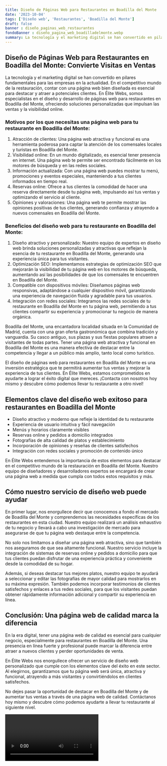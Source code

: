 ```yaml
---
title: Diseño de Páginas Web para Restaurantes en Boadilla del Monte
date: '2023-10-04'
tags: ['Diseño web', 'Restaurantes', 'Boadilla del Monte']
draft: false
banner : diseño_paginas_web_restaurantes
fondoBanner : diseño_pagina_web_boadilladelmonte.webp
summary: La tecnología y el marketing digital se han convertido en pilares fundamentales para las empresas en la actualidad. En el competitivo mundo de la restauración, contar con una página web bien diseñada es esencial para destacar y atraer a potenciales clientes. En Élite Webs, somos especialistas en el diseño y desarrollo de páginas web para restaurantes en Boadilla del Monte, ofreciendo soluciones personalizadas que impulsan las ventas y la visibilidad online.
---
```


## Diseño de Páginas Web para Restaurantes en Boadilla del Monte: Convierte Visitas en Ventas

La tecnología y el marketing digital se han convertido en pilares fundamentales para las empresas en la actualidad. En el competitivo mundo de la restauración, contar con una página web bien diseñada es esencial para destacar y atraer a potenciales clientes. En Élite Webs, somos especialistas en el diseño y desarrollo de páginas web para restaurantes en Boadilla del Monte, ofreciendo soluciones personalizadas que impulsan las ventas y la visibilidad online.

### Motivos por los que necesitas una página web para tu restaurante en Boadilla del Monte:

1. Atracción de clientes: Una página web atractiva y funcional es una herramienta poderosa para captar la atención de los comensales locales y turistas en Boadilla del Monte.
2. Visibilidad online: En un mundo digitalizado, es esencial tener presencia en internet. Una página web te permite ser encontrado fácilmente en los motores de búsqueda y en las redes sociales.
3. Información actualizada: Con una página web puedes mostrar tu menú, promociones y eventos especiales, manteniendo a tus clientes informados en tiempo real.
4. Reservas online: Ofrece a tus clientes la comodidad de hacer una reserva directamente desde tu página web, impulsando así tus ventas y optimizando el servicio al cliente.
5. Opiniones y valoraciones: Una página web te permite mostrar las opiniones positivas de tus clientes, generando confianza y atrayendo a nuevos comensales en Boadilla del Monte.

### Beneficios del diseño web para tu restaurante en Boadilla del Monte:

1. Diseño atractivo y personalizado: Nuestro equipo de expertos en diseño web brinda soluciones personalizadas y atractivas que reflejan la esencia de tu restaurante en Boadilla del Monte, generando una experiencia única para tus visitantes.
2. Optimización SEO: Implementamos estrategias de optimización SEO que mejorarán la visibilidad de tu página web en los motores de búsqueda, aumentando así las posibilidades de que los comensales te encuentren en Boadilla del Monte.
3. Compatible con dispositivos móviles: Diseñamos páginas web responsivas, adaptándose a cualquier dispositivo móvil, garantizando una experiencia de navegación fluida y agradable para tus usuarios.
4. Integración con redes sociales: Integramos las redes sociales de tu restaurante en Boadilla del Monte en tu página web, permitiendo a tus clientes compartir su experiencia y promocionar tu negocio de manera orgánica.

Boadilla del Monte, una encantadora localidad situada en la Comunidad de Madrid, cuenta con una gran oferta gastronómica que combina tradición y vanguardia. Su casco antiguo, sus plazas y sus fiestas populares atraen a visitantes de todas partes. Tener una página web atractiva y funcional en Boadilla del Monte es una manera efectiva de destacar entre la competencia y llegar a un público más amplio, tanto local como turístico.

El diseño de páginas web para restaurantes en Boadilla del Monte es una inversión estratégica que te permitirá aumentar tus ventas y mejorar la experiencia de tus clientes. En Élite Webs, estamos comprometidos en ayudarte a lograr el éxito digital que mereces. ¡Contacta con nosotros hoy mismo y descubre cómo podemos llevar tu restaurante a otro nivel!

<GifSeo />

<Cta />

## Elementos clave del diseño web exitoso para restaurantes en Boadilla del Monte

- Diseño atractivo y moderno que refleje la identidad de tu restaurante
- Experiencia de usuario intuitiva y fácil navegación
- Menús y horarios claramente visibles
- Reservas online y pedidos a domicilio integrados
- Fotografías de alta calidad de platos y establecimiento
- Incorporación de opiniones y reseñas de clientes satisfechos
- Integración con redes sociales y promoción de contenido único

En Élite Webs entendemos la importancia de estos elementos para destacar en el competitivo mundo de la restauración en Boadilla del Monte. Nuestro equipo de diseñadores y desarrolladores expertos se encargará de crear una página web a medida que cumpla con todos estos requisitos y más.

## Cómo nuestro servicio de diseño web puede ayudar

En primer lugar, nos enorgullece decir que conocemos a fondo el mercado de Boadilla del Monte y comprendemos las necesidades específicas de los restaurantes en esta ciudad. Nuestro equipo realizará un análisis exhaustivo de tu negocio y llevará a cabo una investigación de mercado para asegurarse de que tu página web destaque entre la competencia.

No solo nos limitamos a diseñar una página web atractiva, sino que también nos aseguramos de que sea altamente funcional. Nuestro servicio incluye la integración de sistemas de reservas online y pedidos a domicilio para que tus clientes puedan disfrutar de una experiencia práctica y conveniente desde la comodidad de su hogar.

Además, si deseas destacar tus mejores platos, nuestro equipo te ayudará a seleccionar y editar las fotografías de mayor calidad para mostrarlos en su máxima expresión. También podemos incorporar testimonios de clientes satisfechos y enlaces a tus redes sociales, para que los visitantes puedan obtener rápidamente información adicional y compartir su experiencia en línea.

## Conclusión: Una página web de calidad marca la diferencia

En la era digital, tener una página web de calidad es esencial para cualquier negocio, especialmente para restaurantes en Boadilla del Monte. Una presencia en línea fuerte y profesional puede marcar la diferencia entre atraer a nuevos clientes y perder oportunidades de venta.

En Élite Webs nos enorgullece ofrecer un servicio de diseño web personalizado que cumple con los elementos clave del éxito en este sector. Al elegirnos, garantizamos que tu página web será única, atractiva y funcional, atrayendo a más visitantes y convirtiéndolos en clientes satisfechos.

No dejes pasar la oportunidad de destacar en Boadilla del Monte y de aumentar tus ventas a través de una página web de calidad. Contáctanos hoy mismo y descubre cómo podemos ayudarte a llevar tu restaurante al siguiente nivel.

<Video />

<CtaBot job='Restaurantes' city='Boadilla del Monte'/>

<Gmaps query='Boadilla del Monte+españa+maps' />